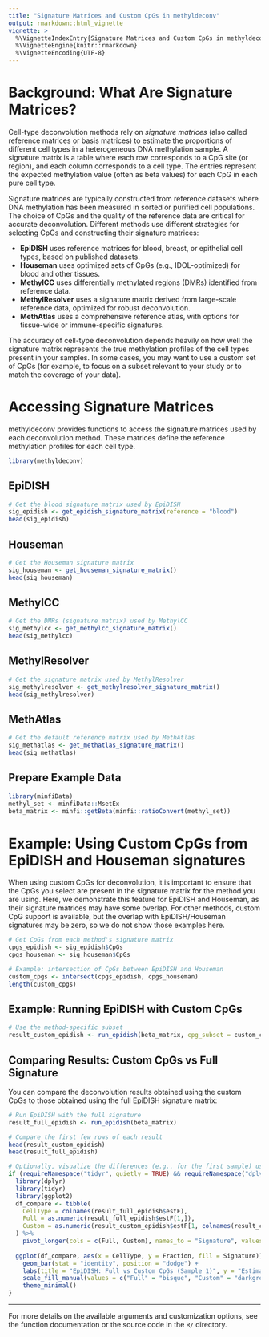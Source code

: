 ```yaml
---
title: "Signature Matrices and Custom CpGs in methyldeconv"
output: rmarkdown::html_vignette
vignette: >
  %\VignetteIndexEntry{Signature Matrices and Custom CpGs in methyldeconv}
  %\VignetteEngine{knitr::rmarkdown}
  %\VignetteEncoding{UTF-8}
---
```


# Background: What Are Signature Matrices?

Cell-type deconvolution methods rely on *signature matrices* (also called reference matrices or basis matrices) to estimate the proportions of different cell types in a heterogeneous DNA methylation sample. A signature matrix is a table where each row corresponds to a CpG site (or region), and each column corresponds to a cell type. The entries represent the expected methylation value (often as beta values) for each CpG in each pure cell type.

Signature matrices are typically constructed from reference datasets where DNA methylation has been measured in sorted or purified cell populations. The choice of CpGs and the quality of the reference data are critical for accurate deconvolution. Different methods use different strategies for selecting CpGs and constructing their signature matrices:

- **EpiDISH** uses reference matrices for blood, breast, or epithelial cell types, based on published datasets.
- **Houseman** uses optimized sets of CpGs (e.g., IDOL-optimized) for blood and other tissues.
- **MethylCC** uses differentially methylated regions (DMRs) identified from reference data.
- **MethylResolver** uses a signature matrix derived from large-scale reference data, optimized for robust deconvolution.
- **MethAtlas** uses a comprehensive reference atlas, with options for tissue-wide or immune-specific signatures.

The accuracy of cell-type deconvolution depends heavily on how well the signature matrix represents the true methylation profiles of the cell types present in your samples. In some cases, you may want to use a custom set of CpGs (for example, to focus on a subset relevant to your study or to match the coverage of your data).

# Accessing Signature Matrices

methyldeconv provides functions to access the signature matrices used by each deconvolution method. These matrices define the reference methylation profiles for each cell type.

```r
library(methyldeconv)
```

## EpiDISH

```r
# Get the blood signature matrix used by EpiDISH
sig_epidish <- get_epidish_signature_matrix(reference = "blood")
head(sig_epidish)
```

## Houseman

```r
# Get the Houseman signature matrix
sig_houseman <- get_houseman_signature_matrix()
head(sig_houseman)
```

## MethylCC

```r
# Get the DMRs (signature matrix) used by MethylCC
sig_methylcc <- get_methylcc_signature_matrix()
head(sig_methylcc)
```

## MethylResolver

```r
# Get the signature matrix used by MethylResolver
sig_methylresolver <- get_methylresolver_signature_matrix()
head(sig_methylresolver)
```

## MethAtlas

```r
# Get the default reference matrix used by MethAtlas
sig_methatlas <- get_methatlas_signature_matrix()
head(sig_methatlas)
```

## Prepare Example Data

```r
library(minfiData)
methyl_set <- minfiData::MsetEx
beta_matrix <- minfi::getBeta(minfi::ratioConvert(methyl_set))
```

# Example: Using Custom CpGs from EpiDISH and Houseman signatures

When using custom CpGs for deconvolution, it is important to ensure that the CpGs you select are present in the signature matrix for the method you are using. Here, we demonstrate this feature for EpiDISH and Houseman, as their signature matrices may have some overlap. For other methods, custom CpG support is available, but the overlap with EpiDISH/Houseman signatures may be zero, so we do not show those examples here.

```r
# Get CpGs from each method's signature matrix
cpgs_epidish <- sig_epidish$CpGs
cpgs_houseman <- sig_houseman$CpGs

# Example: intersection of CpGs between EpiDISH and Houseman
custom_cpgs <- intersect(cpgs_epidish, cpgs_houseman)
length(custom_cpgs)
```

## Example: Running EpiDISH with Custom CpGs

```r
# Use the method-specific subset
result_custom_epidish <- run_epidish(beta_matrix, cpg_subset = custom_cpgs)
```

## Comparing Results: Custom CpGs vs Full Signature

You can compare the deconvolution results obtained using the custom CpGs to those obtained using the full EpiDISH signature matrix:

```r
# Run EpiDISH with the full signature
result_full_epidish <- run_epidish(beta_matrix)

# Compare the first few rows of each result
head(result_custom_epidish)
head(result_full_epidish)

# Optionally, visualize the differences (e.g., for the first sample) using tidyverse
if (requireNamespace("tidyr", quietly = TRUE) && requireNamespace("dplyr", quietly = TRUE) && requireNamespace("ggplot2", quietly = TRUE)) {
  library(dplyr)
  library(tidyr)
  library(ggplot2)
  df_compare <- tibble(
    CellType = colnames(result_full_epidish$estF),
    Full = as.numeric(result_full_epidish$estF[1,]),
    Custom = as.numeric(result_custom_epidish$estF[1, colnames(result_custom_epidish$estF)])
  ) %>%
    pivot_longer(cols = c(Full, Custom), names_to = "Signature", values_to = "Fraction")
  
  ggplot(df_compare, aes(x = CellType, y = Fraction, fill = Signature)) +
    geom_bar(stat = "identity", position = "dodge") +
    labs(title = "EpiDISH: Full vs Custom CpGs (Sample 1)", y = "Estimated Fraction") +
    scale_fill_manual(values = c("Full" = "bisque", "Custom" = "darkgreen"))+
    theme_minimal()
}
```

---

For more details on the available arguments and customization options, see the function documentation or the source code in the `R/` directory. 